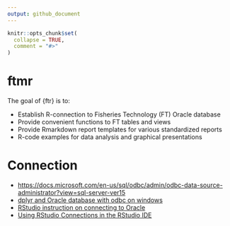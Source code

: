 ```yaml
---
output: github_document
---
```


<!-- README.md is generated from README.Rmd. Please edit that file -->

```r
knitr::opts_chunk$set(
  collapse = TRUE,
  comment = "#>"
)
```

# ftmr

<!-- badges: start -->
<!-- badges: end -->

The goal of {ftr} is to:

* Establish R-connection to Fisheries Technology (FT) Oracle database
* Provide convenient functions to FT tables and views
* Provide Rmarkdown report templates for various standardized reports
* R-code examples for data analysis and graphical presentations

# Connection

* [https://docs.microsoft.com/en-us/sql/odbc/admin/odbc-data-source-administrator?view=sql-server-ver15](https://docs.microsoft.com/en-us/sql/odbc/admin/odbc-data-source-administrator?view=sql-server-ver15)
* [dplyr and Oracle database with odbc on windows](https://guillaumepressiat.github.io/blog/2019/11/oraclyr)
* [RStudio instruction on connecting to Oracle](https://db.rstudio.com/databases/oracle/)
* [Using RStudio Connections in the RStudio IDE](https://support.rstudio.com/hc/en-us/articles/115010915687)
